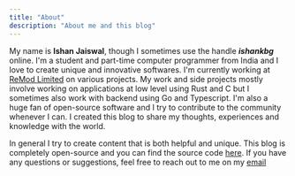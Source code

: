 ```yaml
---
title: "About"
description: "About me and this blog"
---
```


My name is **Ishan Jaiswal**, though I sometimes use the handle _**ishankbg**_ online.
I'm a student and part-time computer programmer from India and I love to create unique and innovative softwares.
I'm currently working at [ReMod Limited](https://remod.dev) on various projects. My work and side projects mostly involve working on applications at low level using Rust and C
but I sometimes also work with backend using Go and Typescript.
I'm also a huge fan of open-source software and I try to contribute to the community whenever I can.
I created this blog to share my thoughts, experiences and knowledge with the world.

In general I try to create content that is both helpful and unique.
This blog is completely open-source and you can find the source code [here](https://github.com/IshanKBG/ishankbg.dev).
If you have any questions or suggestions, feel free to reach out to me on my [email](mailto:contact@ishankbg.dev)